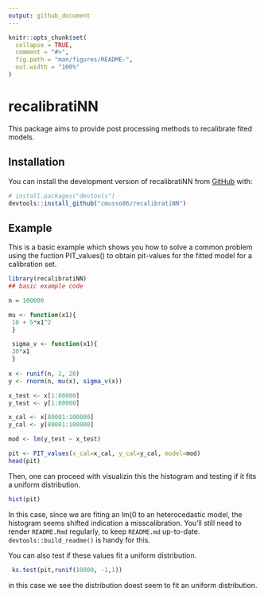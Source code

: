 ```yaml
---
output: github_document
---
```


<!-- README.md is generated from README.Rmd. Please edit that file -->

```r
knitr::opts_chunk$set(
  collapse = TRUE,
  comment = "#>",
  fig.path = "man/figures/README-",
  out.width = "100%"
)
```

# recalibratiNN

<!-- badges: start -->
<!-- badges: end -->

This package aims to provide post processing methods to recalibrate fited models.

## Installation

You can install the development version of recalibratiNN from [GitHub](https://github.com/) with:

``` r
# install.packages("devtools")
devtools::install_github("cmusso86/recalibratiNN")
```

## Example

This is a basic example which shows you how to solve a common problem using the fuction PIT_values() to obtain pit-values for the fitted model for a calibration set. 

```r
library(recalibratiNN)
## basic example code

n = 100000

mu <- function(x1){
 10 + 5*x1^2
 }

 sigma_v <- function(x1){
 30*x1
 }
 
x <- runif(n, 2, 20)
y <- rnorm(n, mu(x), sigma_v(x))

x_test <- x[1:80000]
y_test <- y[1:80000]

x_cal <- x[80001:100000]
y_cal <- y[80001:100000]

mod <- lm(y_test ~ x_test)

pit <- PIT_values(x_cal=x_cal, y_cal=y_cal, model=mod)
head(pit)
```

Then, one can proceed with visualizin this the histogram and testing if it fits a uniform distribution. 

```r
hist(pit)
```

In this case, since we are fiting an lm(0 to an heterocedastic model, the histogram seems shifted indication a misscalibration. 
You'll still need to render `README.Rmd` regularly, to keep `README.md` up-to-date. `devtools::build_readme()` is handy for this.

You can also test if these values fit a uniform distribution. 

```r
 ks.test(pit,runif(10000, -1,1))
```

in this case we see the distribution doest seem to fit an uniform distribution.

